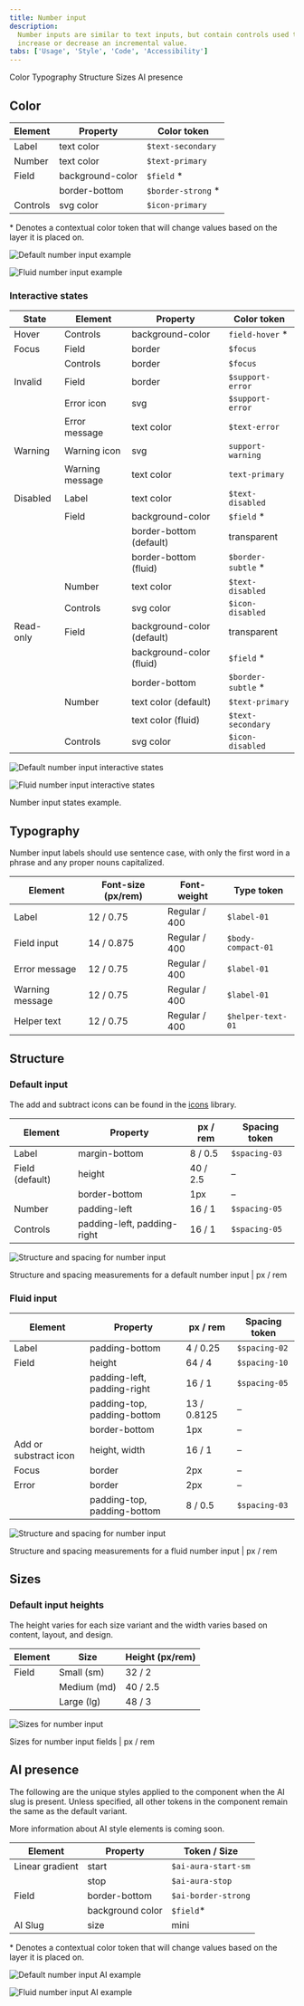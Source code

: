 ```yaml
---
title: Number input
description:
  Number inputs are similar to text inputs, but contain controls used to
  increase or decrease an incremental value.
tabs: ['Usage', 'Style', 'Code', 'Accessibility']
---
```


<AnchorLinks>

<AnchorLink>Color</AnchorLink>
<AnchorLink>Typography</AnchorLink>
<AnchorLink>Structure</AnchorLink>
<AnchorLink>Sizes</AnchorLink>
<AnchorLink>AI presence</AnchorLink>

</AnchorLinks>

## Color

| Element  | Property         | Color token         |
| -------- | ---------------- | ------------------- |
| Label    | text color       | `$text-secondary`   |
| Number   | text color       | `$text-primary`     |
| Field    | background-color | `$field` \*         |
|          | border-bottom    | `$border-strong` \* |
| Controls | svg color        | `$icon-primary`     |

<Caption>
  * Denotes a contextual color token that will change values based on the layer
  it is placed on.
</Caption>

<Row>
<Column colLg={8}>

<Tabs>

<Tab label="Default">

![Default number input example](images/number-input-style-1.png)

</Tab>

<Tab label="Fluid">

![Fluid number input example](images/number-input-style-1b.png)

</Tab>

</Tabs>

</Column>
</Row>

### Interactive states

| State     | Element         | Property                   | Color token         |
| --------- | --------------- | -------------------------- | ------------------- |
| Hover     | Controls        | background-color           | `field-hover` \*    |
| Focus     | Field           | border                     | `$focus`            |
|           | Controls        | border                     | `$focus`            |
| Invalid   | Field           | border                     | `$support-error`    |
|           | Error icon      | svg                        | `$support-error`    |
|           | Error message   | text color                 | `$text-error`       |
| Warning   | Warning icon    | svg                        | `support-warning`   |
|           | Warning message | text color                 | `text-primary`      |
| Disabled  | Label           | text color                 | `$text-disabled`    |
|           | Field           | background-color           | `$field` \*         |
|           |                 | border-bottom (default)    | transparent         |
|           |                 | border-bottom (fluid)      | `$border-subtle` \* |
|           | Number          | text color                 | `$text-disabled`    |
|           | Controls        | svg color                  | `$icon-disabled`    |
| Read-only | Field           | background-color (default) | transparent         |
|           |                 | background-color (fluid)   | `$field` \*         |
|           |                 | border-bottom              | `$border-subtle` \* |
|           | Number          | text color (default)       | `$text-primary`     |
|           |                 | text color (fluid)         | `$text-secondary`   |
|           | Controls        | svg color                  | `$icon-disabled`    |

<Row>
<Column colLg={8}>

<Tabs>

<Tab label="Default">

![Default number input interactive states](images/number-input-usage-6.png)

</Tab>

<Tab label="Fluid">

![Fluid number input interactive states](images/number-input-usage-6-fluid.png)

</Tab>

</Tabs>

</Column>
</Row>

<Caption>Number input states example.</Caption>

## Typography

Number input labels should use sentence case, with only the first word in a
phrase and any proper nouns capitalized.

| Element         | Font-size (px/rem) | Font-weight   | Type token         |
| --------------- | ------------------ | ------------- | ------------------ |
| Label           | 12 / 0.75          | Regular / 400 | `$label-01`        |
| Field input     | 14 / 0.875         | Regular / 400 | `$body-compact-01` |
| Error message   | 12 / 0.75          | Regular / 400 | `$label-01`        |
| Warning message | 12 / 0.75          | Regular / 400 | `$label-01`        |
| Helper text     | 12 / 0.75          | Regular / 400 | `$helper-text-01`  |

## Structure

### Default input

The add and subtract icons can be found in the
[icons](/guidelines/icons/library) library.

| Element         | Property                    | px / rem | Spacing token |
| --------------- | --------------------------- | -------- | ------------- |
| Label           | margin-bottom               | 8 / 0.5  | `$spacing-03` |
| Field (default) | height                      | 40 / 2.5 | –             |
|                 | border-bottom               | 1px      | –             |
| Number          | padding-left                | 16 / 1   | `$spacing-05` |
| Controls        | padding-left, padding-right | 16 / 1   | `$spacing-05` |

<div className="image--fixed">

![Structure and spacing for number input](images/number-input-style-3.png)

</div>

<Caption>
  Structure and spacing measurements for a default number input | px / rem
</Caption>

### Fluid input

| Element               | Property                    | px / rem    | Spacing token |
| --------------------- | --------------------------- | ----------- | ------------- |
| Label                 | padding-bottom              | 4 / 0.25    | `$spacing-02` |
| Field                 | height                      | 64 / 4      | `$spacing-10` |
|                       | padding-left, padding-right | 16 / 1      | `$spacing-05` |
|                       | padding-top, padding-bottom | 13 / 0.8125 | –             |
|                       | border-bottom               | 1px         | –             |
| Add or substract icon | height, width               | 16 / 1      | –             |
| Focus                 | border                      | 2px         | –             |
| Error                 | border                      | 2px         | –             |
|                       | padding-top, padding-bottom | 8 / 0.5     | `$spacing-03` |

<div className="image--fixed">

![Structure and spacing for number input](images/number-input-style-1-fluid.png)

</div>

<Caption>
  Structure and spacing measurements for a fluid number input | px / rem
</Caption>

## Sizes

### Default input heights

The height varies for each size variant and the width varies based on content,
layout, and design.

| Element | Size        | Height (px/rem) |
| ------- | ----------- | --------------- |
| Field   | Small (sm)  | 32 / 2          |
|         | Medium (md) | 40 / 2.5        |
|         | Large (lg)  | 48 / 3          |

<div className="image--fixed">

![Sizes for number input](images/number-input-style-size.png)

</div>

<Caption>Sizes for number input fields | px / rem</Caption>

## AI presence

The following are the unique styles applied to the component when the AI slug is
present. Unless specified, all other tokens in the component remain the same as
the default variant.

More information about AI style elements is coming soon.

| Element         | Property         | Token / Size        |
| --------------- | ---------------- | ------------------- |
| Linear gradient | start            | `$ai-aura-start-sm` |
|                 | stop             | `$ai-aura-stop`     |
| Field           | border-bottom    | `$ai-border-strong` |
|                 | background color | `$field`\*          |
| AI Slug         | size             | mini                |

<Caption>
  * Denotes a contextual color token that will change values based on the layer
  it is placed on.
</Caption>

<Row>
<Column colLg={8}>

<Tabs>

<Tab label="Default">

![Default number input AI example](images/number-input-style-ai-default.png)

</Tab>

<Tab label="Fluid">

![Fluid number input AI example](images/number-input-style-ai-fluid.png)

</Tab>

</Tabs>

</Column>
</Row>
